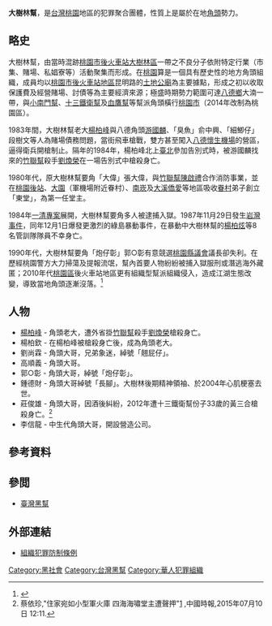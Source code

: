 {{refimprove|time=2015-06-28T12:23:07+00:00}}

'''大樹林幫'''，是[[台灣|台灣]][[桃園區|桃園]]地區的犯罪聚合團體，性質上是屬於在地[[台灣黑社會|角頭]]勢力。

==略史==
大樹林幫，由當時混跡[[桃園區|桃園市]][[桃園車站_(台鐵)|後火車站]][[大樹林區|大樹林區]]一帶之不良分子依附特定行業（市集、賭場、私娼寮等）活動聚集而形成。在[[桃園區|桃園]]算是一個具有歷史性的地方角頭組織，成員均以[[桃園區|桃園市]][[大樹林區|後火車站地區]]昆明路的[[土地公|土地公廟]]為主要據點，形成之初以收取保護費及經營賭場、討債等為主要經濟來源；極盛時期勢力範圍可達[[八德區|八德鄉]]大湳一帶，與[[小南門幫|小南門幫]]、[[十三鐵衛幫|十三鐵衛幫]]及[[血鷹幫|血鷹幫]]等幫派角頭橫行[[桃園區|桃園市]]（2014年改制為桃園區）。

1983年間，大樹林幫老大[[楊柏峰|楊柏峰]]與八德角頭[[游國麟|游國麟]]、「臭魚」俞中興、「細鯽仔」段樹文等人為賭場債務問題，當街飛車槍戰，雙方甚至闖入[[八德區|八德]][[懷生機場|懷生機場]]的營區，逼得衛兵開槍制止。隔年的1984年，楊柏峰北上[[臺北市|臺北]]參加告別式時，被游國麟找來的[[竹聯幫|竹聯幫]]殺手[[劉煥榮|劉煥榮]]在一場告別式中槍殺身亡。

1980年代，原大樹林幫要角「大偉」張大偉，與[[竹聯幫|竹聯幫]][[陳啟禮|陳啟禮]]合作消防事業，並在[[桃園區|桃園後站]]、[[大園區|大園]]（軍機場附近眷村）、[[南崁|南崁]]及[[大溪區|大溪僑愛]]等地區吸收[[眷村|眷村]]弟子創立「東堂」，為第一任堂主。

1984年[[一清專案|一清專案]]展開，大樹林幫要角多人被逮捕入獄。1987年11月29日發生[[岩灣事件|岩灣事件]]，同年12月1日爆發更激烈的綠島暴動事件，在暴動中大樹林幫的[[楊柏炫|楊柏炫]]等8名管訓隊隊員不幸身亡。

1990年代，大樹林幫要角「炮仔彰」郭○彰有意競選[[桃園縣議會|桃園縣議會]]議長卻失利。在歷經桃園警方大力掃蕩及提報流氓，幫內首要人物紛紛被捕入獄服刑或潛逃海外藏匿；2010年代[[桃園區|桃園區]]後火車站地區更有組織型幫派組織侵入，造成江湖生態改變，導致當地角頭逐漸沒落。<ref>{{Cite web |url=http://etd.lib.nsysu.edu.tw/ETD-db/ETD-search/getfile?URN=etd-0902103-181249&filename=etd-0902103-181249.pdf |title=兩岸加入WTO後高雄地方發展策略-兩岸經貿交流衍生犯罪問題之防治 第35頁（國立中山大學公共事務管理研究所碩士論文） |accessdate=2010-10-16 |archive-date=2015-01-03 |archive-url=https://web.archive.org/web/20150103085837/http://etd.lib.nsysu.edu.tw/ETD-db/ETD-search/getfile?URN=etd-0902103-181249&filename=etd-0902103-181249.pdf |dead-url=no }}</ref>

==人物==
*[[楊柏峰|楊柏峰]] - 角頭老大，遭外省掛[[竹聯幫|竹聯幫]]殺手[[劉煥榮|劉煥榮]]槍殺身亡。
* 楊柏欽 - 在楊柏峰被槍殺身亡後，成為角頭老大。
* 劉尚霖 - 角頭大哥，兄弟象迷，綽號「翹屁仔」。
* 高順義 - 角頭大哥。
* 郭○彰 - 角頭大哥，綽號「炮仔彰」。
* 鍾德財 - 角頭大哥綽號「長腳」。大樹林後期精神領袖、於2004年心肌梗塞去世。
* 莊俊雄 - 角頭大哥，因酒後糾紛，2012年遭十三鐵衛幫份子33歲的黃三合槍殺身亡。<ref>蔡依珍,"住家宛如小型軍火庫 四海海嘯堂主遭聲押"[http://www.chinatimes.com/realtimenews/20150710002113-260402] {{Wayback|url=http://www.chinatimes.com/realtimenews/20150710002113-260402 |date=20150711043911 }},中國時報,2015年07月10日 12:11.</ref>
* 李信龍 - 中生代角頭大哥，開設營造公司。

==參考資料==
{{reflist}}

== 參閲 ==
*[[臺灣黑幫|臺灣黑幫]]

== 外部連結 ==
*[https://law.moj.gov.tw/LawClass/LawAll.aspx?pcode=C0000013 組織犯罪防制條例]{{Wayback|url=https://law.moj.gov.tw/LawClass/LawAll.aspx?pcode=C0000013 |date=20191014015218 }}{{zh-tw}}

[[Category:黑社會|Category:黑社會]]

[[Category:台灣黑幫|Category:台灣黑幫]]
[[Category:華人犯罪組織|Category:華人犯罪組織]]